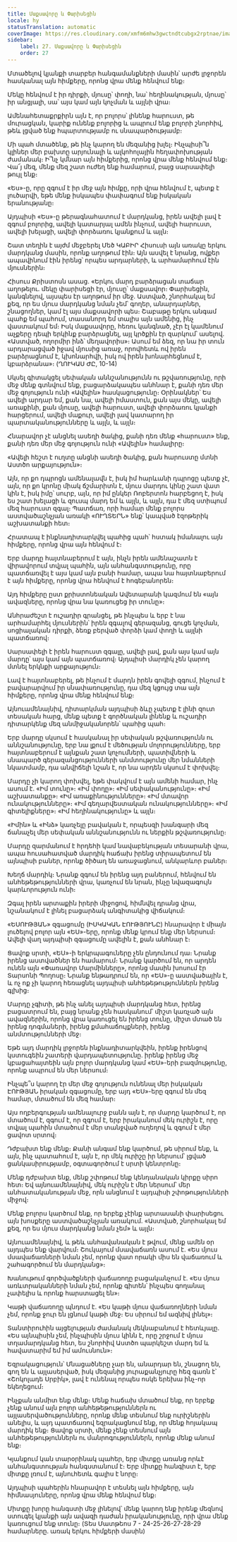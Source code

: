 ```yaml
---
title: Մաքսավորը և Փարիսեցին
locale: hy
statusTranslation: automatic
coverImage: https://res.cloudinary.com/xmfm6mhw3gwctndtcubgx2rptnae/image/upload/v1740468922/small_cover_tratado_de_psicologia_revolucionaria_a4c0dca4e0.webp
sidebar:
    label: 27. Մաքսավորը և Փարիսեցին
    order: 27
---
```

Մտածելով կյանքի տարբեր հանգամանքների մասին՝ արժե լրջորեն հասկանալ այն հիմքերը, որոնց վրա մենք հենվում ենք։

Մեկը հենվում է իր դիրքի, մյուսը՝ փողի, նա՝ հեղինակության, մյուսը՝ իր անցյալի, սա՝ այս կամ այն կոչման և այլնի վրա։

Ամենահետաքրքիրն այն է, որ բոլորս՝ լինենք հարուստ, թե մուրացկան, կարիք ունենք բոլորից և ապրում ենք բոլորի շնորհիվ, թեև լցված ենք հպարտությամբ ու սնապարծությամբ։

Մի պահ մտածենք, թե ինչ կարող են մեզանից խլել։ Ինչպիսի՞ն կլիներ մեր բախտը արյունալի և ալկոհոլային հեղափոխության ժամանակ։ Ի՞նչ կմնար այն հիմքերից, որոնց վրա մենք հենվում ենք։ Վա՜յ մեզ, մենք մեզ շատ ուժեղ ենք համարում, բայց սարսափելի թույլ ենք։

«Ես»-ը, որը զգում է իր մեջ այն հիմքը, որի վրա հենվում է, պետք է լուծարվի, եթե մենք իսկապես փափագում ենք իսկական երանությանը։

Այդպիսի «Ես»-ը թերագնահատում է մարդկանց, իրեն ավելի լավ է զգում բոլորից, ավելի կատարյալ ամեն ինչում, ավելի հարուստ, ավելի խելացի, ավելի փորձառու կյանքում և այլն։

Շատ տեղին է այժմ մեջբերել Մեծ ԿԱԲԻՐ Հիսուսի այն առակը երկու մարդկանց մասին, որոնք աղոթում էին։ Այն ասվել է նրանց, ովքեր ապավինում էին իրենց՝ որպես արդարների, և արհամարհում էին մյուսներին։

Հիսուս Քրիստոսն ասաց. «Երկու մարդ բարձրացան տաճար աղոթելու. մեկը փարիսեցի էր, մյուսը՝ մաքսավոր։ Փարիսեցին, կանգնելով, այսպես էր աղոթում իր մեջ. Աստված, շնորհակալ եմ քեզ, որ ես մյուս մարդկանց նման չեմ՝ գողեր, անարդարներ, շնացողներ, կամ էլ այս մաքսավորի պես։ Շաբաթը երկու անգամ պահք եմ պահում, տասանորդ եմ տալիս այն ամենից, ինչ վաստակում եմ։ Իսկ մաքսավորը, հեռու կանգնած, չէր էլ կամենում աչքերը դեպի երկինք բարձրացնել, այլ կրծքին էր զարկում՝ ասելով. «Աստված, ողորմիր ինձ՝ մեղավորիս»։ Ասում եմ ձեզ, որ նա իր տուն արդարացված իջավ մյուսից առաջ, որովհետև ով իրեն բարձրացնում է, կխոնարհվի, իսկ ով իրեն խոնարհեցնում է, կբարձրանա»։ (ՂՈՒԿԱՍ ԺԸ, 10-14)

Սկսել գիտակցել սեփական աննշանությունն ու թշվառությունը, որի մեջ մենք գտնվում ենք, բացարձակապես անհնար է, քանի դեռ մեր մեջ գոյություն ունի «Ավելին» հասկացությունը։ Օրինակներ՝ Ես ավելի արդար եմ, քան նա, ավելի իմաստուն, քան այս մեկը, ավելի առաքինի, քան մյուսը, ավելի հարուստ, ավելի փորձառու կյանքի հարցերում, ավելի մաքուր, ավելի լավ կատարող իր պարտականությունները և այլն, և այլն։

Հնարավոր չէ անցնել ասեղի ծակից, քանի դեռ մենք «հարուստ» ենք, քանի դեռ մեր մեջ գոյություն ունի «Ավելին» համալիրը։

«Ավելի հեշտ է ուղտը անցնի ասեղի ծակից, քան հարուստը մտնի Աստծո արքայություն»։

Այն, որ քո դպրոցն ամենալավն է, իսկ իմ հարևանի դպրոցը պետք չէ, այն, որ քո կրոնը միակ ճշմարիտն է, մյուս մարդու կինը շատ վատ կին է, իսկ իմը՝ սուրբ, այն, որ իմ ընկեր Ռոբերտոն հարբեցող է, իսկ ես շատ խելացի և զուսպ մարդ եմ և այլն, և այլն, դա է մեզ ստիպում մեզ հարուստ զգալ։ Պատճառ, որի համար մենք բոլորս աստվածաշնչյան առակի «ՈՒՂՏԵՐՆ» ենք՝ կապված էզոթերիկ աշխատանքի հետ։

Հրատապ է ինքնադիտարկվել պահից պահ՝ հստակ իմանալու այն հիմքերը, որոնց վրա այն հենվում է։

Երբ մարդը հայտնաբերում է այն, ինչն իրեն ամենաշատն է վիրավորում տվյալ պահին, այն անհանգստությունը, որը պատճառվել է այս կամ այն բանի համար, ապա նա հայտնաբերում է այն հիմքերը, որոնց վրա հենվում է հոգեբանորեն։

Այդ հիմքերը ըստ քրիստոնեական Ավետարանի կազմում են «այն ավազները, որոնց վրա նա կառուցեց իր տունը»։

Անհրաժեշտ է ուշադիր գրանցել, թե ինչպես և երբ է նա արհամարհել մյուսներին՝ իրեն զգալով գերազանց, գուցե կոչման, սոցիալական դիրքի, ձեռք բերված փորձի կամ փողի և այլնի պատճառով։

Սարսափելի է իրեն հարուստ զգալը, ավելի լավ, քան այս կամ այն մարդը՝ այս կամ այն պատճառով։ Այդպիսի մարդիկ չեն կարող մտնել երկնքի արքայություն։

Լավ է հայտնաբերել, թե ինչում է մարդն իրեն գովելի զգում, ինչում է բավարարվում իր սնափառությունը, դա մեզ կցույց տա այն հիմքերը, որոնց վրա մենք հենվում ենք։

Այնուամենայնիվ, դիտարկման այդպիսի ձևը չպետք է լինի զուտ տեսական հարց, մենք պետք է գործնական լինենք և ուշադիր դիտարկենք մեզ անմիջականորեն՝ պահից պահ։

Երբ մարդը սկսում է հասկանալ իր սեփական թշվառությունն ու աննշանությունը, երբ նա լքում է մեծության մոլորությունները, երբ հայտնաբերում է այնքան շատ կոչումների, պատիվների և սնապարծ գերազանցությունների անմտությունը մեր նմանների նկատմամբ, դա անվիճելի նշան է, որ նա արդեն սկսում է փոխվել։

Մարդը չի կարող փոխվել, եթե փակվում է այն ամենի համար, ինչ ասում է. «Իմ տունը»։ «Իմ փողը»։ «Իմ սեփականությունը»։ «Իմ աշխատանքը»։ «Իմ առաքինությունները»։ «Իմ մտավոր ունակությունները»։ «Իմ գեղարվեստական ունակությունները»։ «Իմ գիտելիքները»։ «Իմ հեղինակությունը» և այլն։

«Իմին» և «Ինձ» կառչելը բավական է, որպեսզի խանգարի մեզ ճանաչել մեր սեփական աննշանությունն ու ներքին թշվառությունը։

Մարդը զարմանում է հրդեհի կամ նավաբեկության տեսարանի վրա, ապա հուսահատված մարդիկ հաճախ իրենց տիրապետում են այնպիսի բաներ, որոնք ծիծաղ են առաջացնում, անկարևոր բաներ։

Խեղճ մարդիկ։ Նրանք զգում են իրենց այդ բաներում, հենվում են անհեթեթությունների վրա, կառչում են նրան, ինչը նվազագույն կարևորություն ունի։

Զգալ իրեն արտաքին իրերի միջոցով, հիմնվել դրանց վրա, նշանակում է լինել բացարձակ անգիտակից վիճակում։

«ԵՍՈՒԹՅԱՆ» զգացումը (ԻՍԿԱԿԱՆ ԷՈՒԹՅՈՒՆԸ) հնարավոր է միայն լուծելով բոլոր այն «ԵՍ»-երը, որոնք մենք կրում ենք մեր ներսում։ Ավելի վաղ այդպիսի զգացումը ավելին է, քան անհնար է։

Ցավոք սրտի, «ԵՍ»-ի երկրպագուները չեն ընդունում դա։ Նրանք իրենց աստվածներ են համարում։ Նրանք կարծում են, որ արդեն ունեն այն «Փառավոր Մարմինները», որոնց մասին խոսում էր Տարսոնի Պողոսը։ Նրանք ենթադրում են, որ «ԵՍ»-ը աստվածային է, և ոչ ոք չի կարող հեռացնել այդպիսի անհեթեթություններն իրենց գլխից։

Մարդը չգիտի, թե ինչ անել այդպիսի մարդկանց հետ, իրենց բացատրում են, բայց նրանք չեն հասկանում՝ միշտ կառչած այն ավազներին, որոնց վրա կառուցել են իրենց տունը, միշտ մտած են իրենց դոգմաների, իրենց քմահաճույքների, իրենց անմտությունների մեջ։

Եթե այդ մարդիկ լրջորեն ինքնադիտարկվեին, իրենք իրենցով կստուգեին շատերի վարդապետությունը. իրենք իրենց մեջ կբացահայտեին այն բոլոր մարդկանց կամ «ԵՍ»-երի բազմությունը, որոնք ապրում են մեր ներսում։

Ինչպե՞ս կարող էր մեր մեջ գոյություն ունենալ մեր իսկական ԷՈՒԹՅԱՆ իրական զգացումը, երբ այդ «ԵՍ»-երը զգում են մեզ համար, մտածում են մեզ համար։

Այս ողբերգության ամենալուրջ բանն այն է, որ մարդը կարծում է, որ մտածում է, զգում է, որ զգում է, երբ իրականում մեկ ուրիշն է, որը տվյալ պահին մտածում է մեր տանջված ուղեղով և զգում է մեր ցավոտ սրտով։

Դժբախտ ենք մենք։ Քանի անգամ ենք կարծում, թե սիրում ենք, և այն, ինչ պատահում է, այն է, որ մեկ ուրիշը իր ներսում՝ լցված ցանկասիրությամբ, օգտագործում է սրտի կենտրոնը։

Մենք դժբախտ ենք, մենք շփոթում ենք կենդանական կիրքը սիրո հետ։ Եվ այնուամենայնիվ, մեկ ուրիշն է մեր ներսում՝ մեր անհատականության մեջ, որն անցնում է այդպիսի շփոթությունների միջով։

Մենք բոլորս կարծում ենք, որ երբեք չէինք արտասանի փարիսեցու այն խոսքերը աստվածաշնչյան առակում. «Աստված, շնորհակալ եմ քեզ, որ ես մյուս մարդկանց նման չեմ» և այլն։

Այնուամենայնիվ, և թեև անհավանական է թվում, մենք ամեն օր այդպես ենք վարվում։ Շուկայում մսավաճառն ասում է. «Ես մյուս մսավաճառների նման չեմ, որոնք վատ որակի միս են վաճառում և շահագործում են մարդկանց»։

Խանութում գործվածքների վաճառողը բացականչում է. «Ես մյուս առևտրականների նման չեմ, որոնք գիտեն՝ ինչպես գողանալ չափելիս և որոնք հարստացել են»։

Կաթի վաճառողը պնդում է. «Ես կաթի մյուս վաճառողների նման չեմ, որոնք ջուր են լցնում կաթի մեջ։ Ես սիրում եմ ազնիվ լինել»։

Տանտիրուհին այցելության ժամանակ մեկնաբանում է հետևյալը. «Ես այնպիսին չեմ, ինչպիսին մյուս կինն է, որը շրջում է մյուս տղամարդկանց հետ, ես շնորհիվ Աստծո պարկեշտ մարդ եմ և հավատարիմ եմ իմ ամուսնուն»։

Եզրակացություն՝ Մնացածները չար են, անարդար են, շնացող են, գող են և այլասերված, իսկ մեզանից յուրաքանչյուրը հեզ գառն է՝ «Շոկոլադե Սրբիկ», լավ է ունենալ որպես ոսկե երեխա ինչ-որ եկեղեցում։

Ինչքան անմիտ ենք մենք։ Մենք հաճախ մտածում ենք, որ երբեք չենք անում այն բոլոր անհեթեթություններն ու այլասերվածությունները, որոնք մենք տեսնում ենք ուրիշներին անելիս, և այդ պատճառով եզրակացնում ենք, որ մենք հոյակապ մարդիկ ենք։ Ցավոք սրտի, մենք չենք տեսնում այն անհեթեթություններն ու մանրոգություններն, որոնք մենք անում ենք։

Կյանքում կան տարօրինակ պահեր, երբ միտքը առանց որևէ անհանգստության հանգստանում է։ Երբ միտքը հանգիստ է, երբ միտքը լռում է, այնուհետև գալիս է նորը։

Այդպիսի պահերին հնարավոր է տեսնել այն հիմքերը, այն հիմնասյուները, որոնց վրա մենք հենվում ենք։

Միտքը խորը հանգստի մեջ լինելով՝ մենք կարող ենք իրենք մեզնով ստուգել կյանքի այն ավազի դաժան իրականությունը, որի վրա մենք կառուցում ենք տունը։ (Տես Մատթեոս 7 - 24-25-26-27-28-29 համարները. առակ երկու հիմքերի մասին)

